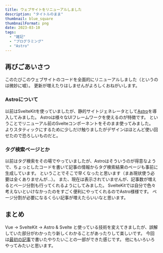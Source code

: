 ```yaml
---
title: ウェブサイトをリニューアルしました
description: "タイトルのまま"
thumbnail: blue_square
thumbnailFormat: png
date: 2023-03-10
tags:
  - "雑記"
  - "プログラミング"
  - "Astro"
---
```


## 再びごあいさつ

このたびこのウェブサイトのコードを全面的にリニューアルしました（というのは微妙に嘘）。
更新が増えたりはしませんがよろしくおねがいします。

### Astroについて

以前はSvelteKitを使っていましたが、静的サイトジェネレータとして[Astro](https://astro.build/)を導入してみました。
Astroは様々なUIフレームワークを使えるのが特徴です。
ということでリニューアル前のSvelteコンポーネントをそのまま使ってみました。
よりスタティックにするために少しだけ触りましたがデザインはほとんど使い回せたので恐ろしいものだと。

### タグ検索ページとか

以前はタグ検索をその場でやっていましたが、Astroはそういうのが得意なようで、ちょっとしたコードを書いて記事の情報からタグ検索結果のページも事前に生成しています。
ということでそこで早くなったと思います（まあ現状使う必要は全くありませんが...）。
また、現在は表示されていませんが、記事数が増えるとページ分割も行ってくれるようにしてみました。
SvelteKitでは自分で色々考えないといけなかったのをすごく便利にやってくれるのでAstro様様です。
ページ分割が必要になるくらい記事が増えたらいいなと思います。

## まとめ

Vue &rarr; SvelteKit &rarr; Astro & Svelte と使っている技術を変えてきましたが、誤解していた部分がわかったり新しくわかることがあったりして楽しいです。
今回は[最初の記事](first-message)で書いたやりたいことの一部ができた感じです。
他にもいろいろやってみたいと思います。
